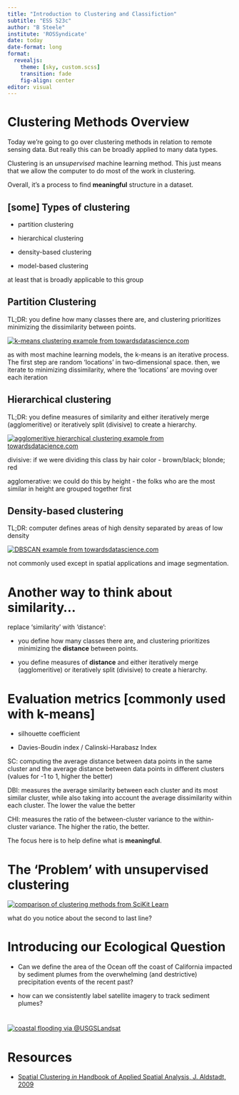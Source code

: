 ```yaml
---
title: "Introduction to Clustering and Classifiction"
subtitle: "ESS 523c"
author: "B Steele"
institute: 'ROSSyndicate'
date: today
date-format: long
format: 
  revealjs:
    theme: [sky, custom.scss]
    transition: fade
    fig-align: center
editor: visual
---
```


# Clustering Methods Overview

::: notes
Today we're going to go over clustering methods in relation to remote sensing data. But really this can be broadly applied to many data types.

Clustering is an *unsupervised* machine learning method. This just means that we allow the computer to do most of the work in clustering.

Overall, it's a process to find **meaningful** structure in a dataset.
:::

## \[some\] Types of clustering

::: incremental
-   partition clustering

-   hierarchical clustering

-   density-based clustering

-   model-based clustering
:::

::: notes
at least that is broadly applicable to this group
:::

## Partition Clustering

TL;DR: you define how many classes there are, and clustering prioritizes minimizing the dissimilarity between points.

::: {.fragment .incremental}
[![k-means clustering example from towardsdatascience.com](https://miro.medium.com/v2/resize:fit:960/1*KrcZK0xYgTa4qFrVr0fO2w.gif){fig-align="center"}](https://towardsdatascience.com/the-5-clustering-algorithms-data-scientists-need-to-know-a36d136ef68)
:::

::: notes
as with most machine learning models, the k-means is an iterative process. The first step are random 'locations' in two-dimensional space. then, we iterate to minimizing dissimilarity, where the 'locations' are moving over each iteration
:::

## Hierarchical clustering

TL;DR: you define measures of similarity and either iteratively merge (agglomeritive) or iteratively split (divisive) to create a hierarchy.

::: {.fragment .incremental}
[![agglomeritive hierarchical clustering example from towardsdatacience.com](https://miro.medium.com/v2/resize:fit:1400/1*ET8kCcPpr893vNZFs8j4xg.gif)](https://towardsdatascience.com/the-5-clustering-algorithms-data-scientists-need-to-know-a36d136ef68)
:::

::: notes
divisive: if we were dividing this class by hair color - brown/black; blonde; red

agglomerative: we could do this by height - the folks who are the most similar in height are grouped together first
:::

## Density-based clustering

TL;DR: computer defines areas of high density separated by areas of low density

[![DBSCAN example from towardsdatascience.com](https://miro.medium.com/v2/resize:fit:1350/1*tc8UF-h0nQqUfLC8-0uInQ.gif)](https://towardsdatascience.com/the-5-clustering-algorithms-data-scientists-need-to-know-a36d136ef68)

::: notes
not commonly used except in spatial applications and image segmentation.
:::

# Another way to think about similarity...

::: {.fragment .incremental}
replace 'similarity' with 'distance':

-   you define how many classes there are, and clustering prioritizes minimizing the **distance** between points.

-   you define measures of **distance** and either iteratively merge (agglomeritive) or iteratively split (divisive) to create a hierarchy.
:::

# Evaluation metrics \[commonly used with k-means\]

::: incremental
-   silhouette coefficient

-   Davies-Boudin index / Calinski-Harabasz Index
:::

::: notes
SC: computing the average distance between data points in the same cluster and the average distance between data points in different clusters (values for -1 to 1, higher the better)

DBI: measures the average similarity between each cluster and its most similar cluster, while also taking into account the average dissimilarity within each cluster. The lower the value the better

CHI: measures the ratio of the between-cluster variance to the within-cluster variance. The higher the ratio, the better.

The focus here is to help define what is **meaningful**.
:::

# The 'Problem' with unsupervised clustering

[![comparison of clustering methods from SciKit Learn](https://scikit-learn.org/stable/_images/sphx_glr_plot_cluster_comparison_001.png){fig-align="center"}](https://scikit-learn.org/)

::: notes
what do you notice about the second to last line?
:::

# Introducing our Ecological Question

::: {.incremental .smaller}
-   Can we define the area of the Ocean off the coast of California impacted by sediment plumes from the overwhelming (and destrictive) precipitation events of the recent past?

-   how can we consistently label satellite imagery to track sediment plumes?
:::

# 

[![coastal flooding via \@USGSLandsat](images/california_plume_usgslandsat.jpeg){fig-align="center"}](https://pbs.twimg.com/media/Fm3OfdyWAAAl3cA?format=jpg&name=large)

# Resources

-   [Spatial Clustering *in* Handbook of Applied Spatial Analysis, J. Aldstadt, 2009](https://link.springer.com/chapter/10.1007/978-3-642-03647-7_15)
